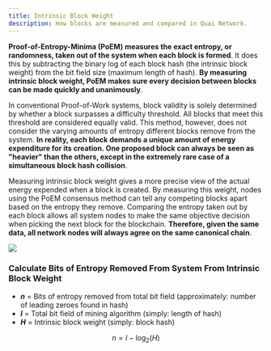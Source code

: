 ```yaml
---
title: Intrinsic Block Weight
description: How blocks are measured and compared in Quai Network.
---
```


**Proof-of-Entropy-Minima (PoEM) measures the exact entropy, or randomness, taken out of the system when each block is formed**. It does this by subtracting the binary log of each block hash (the intrinsic block weight) from the bit field size (maximum length of hash). **By measuring intrinsic block weight, PoEM makes sure every decision between blocks can be made quickly and unanimously**.

In conventional Proof-of-Work systems, block validity is solely determined by whether a block surpasses a difficulty threshold. All blocks that meet this threshold are considered equally valid. This method, however, does not consider the varying amounts of entropy different blocks remove from the system. **In reality, each block demands a unique amount of energy expenditure for its creation. One proposed block can always be seen as "heavier" than the others, except in the extremely rare case of a simultaneous block hash collision**.

Measuring intrinsic block weight gives a more precise view of the actual energy expended when a block is created. By measuring this weight, nodes using the PoEM consensus method can tell any competing blocks apart based on the entropy they remove. Comparing the entropy taken out by each block allows all system nodes to make the same objective decision when picking the next block for the blockchain. **Therefore, given the same data, all network nodes will always agree on the same canonical chain**.

<Frame>
	<img src='/images/PoEMHashOverview.jpg' />
</Frame>

### Calculate Bits of Entropy Removed From System From Intrinsic Block Weight

- **_n_** = Bits of entropy removed from total bit field (approximately: number of leading zeroes found in hash)
- **_l_** = Total bit field of mining algorithm (simply: length of hash)
- **_H_** = Intrinsic block weight (simply: block hash)

$$
n = l - \log_{2}{(H)}
$$
